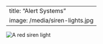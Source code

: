 <html><head></head><body>---
title: "Alert Systems"
image: /media/siren-lights.jpg
---

![](/media/siren-lights.jpg){alt="A red siren light"}</body></html>